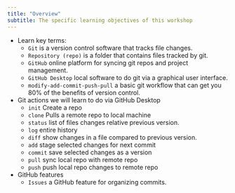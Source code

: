 ```yaml
---
title: "Overview"
subtitle: The specific learning objectives of this workshop 
---
```




- Learn key terms:
  - `Git` is a version control software that tracks file changes.
  - `Repository (repo)` is a folder that contains files tracked by git.
  - `GitHub` online platform for syncing git repos and project management.
  - `GitHub Desktop` local software to do git via a graphical user interface.
  - `modify-add-commit-push-pull` a basic git workflow that can get you 80% of the benefits of version control.
- Git actions we will learn to do via GitHub Desktop
  - `init` Create a repo 
  - `clone` Pulls a remote repo to local machine 
  - `status` list of files changes relative previous version.
  - `log` entire history
  - `diff` show changes in a file compared to previous version.
  - `add` stage selected changes for next commit
  - `commit` save  selected changes as a version
  - `pull` sync local repo with remote repo
  - `push` push local repo changes to remote repo
- GitHub features
  - `Issues` a GitHub feature for organizing commits.
